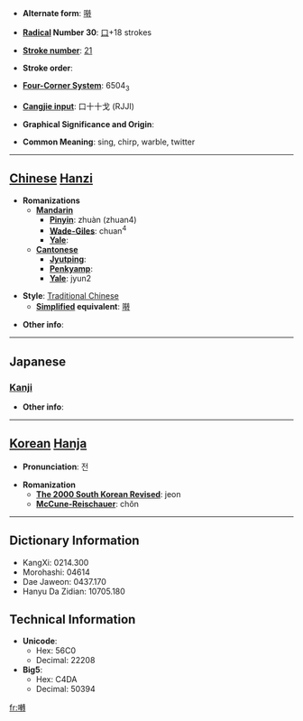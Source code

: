 * '''Alternate form''': [[啭]]

* '''[[Wiktionary:Chinese radical index| Radical]] Number 30''': [[Wiktionary:Chinese radical index 口|口]]+18 strokes

* '''[[Wiktionary:Chinese total strokes index|Stroke number]]''': [[Wiktionary:Chinese total strokes index 21|21]]

* '''Stroke order''': 

* '''[[Wiktionary:Chinese four corner index|Four-Corner System]]''': 6504<sub>3</sub>

* '''[[Wiktionary:Chinese Cangjie index|Cangjie input]]''': 口十十戈 (RJJI)

* '''Graphical Significance and Origin''': 

* '''Common Meaning''': sing, chirp, warble, twitter

----

== [[Chinese]] [[Hanzi]] ==

* '''Romanizations'''
** '''[[Mandarin]]'''
*** '''[[Pinyin]]''': zhuàn (zhuan4)
*** '''[[Wade-Giles]]''': chuan<sup>4</sup>
*** '''[[Yale]]''': 
** '''[[Cantonese]]'''
*** '''[[Jyutping]]''':
*** '''[[Penkyamp]]''': 
*** '''[[Yale]]''': jyun2

* '''Style''': [[Traditional Chinese]] 
** '''[[Simplified Chinese|Simplified]] equivalent''': [[啭]]

* '''Other info''': 

----

==Japanese==
===[[Kanji]]===
{{kanji|on readings=[[てん]] (ten)
|kun readings=[[さえずる]] (saezuru)
}}

* '''Other info''':  

----

== [[Korean]] [[Hanja]] ==

* '''Pronunciation''': 전

* '''Romanization'''
** '''[[The 2000 South Korean Revised Romanization|The 2000 South Korean Revised]]''': jeon
** '''[[McCune-Reischauer]]''': chŏn

----

== Dictionary Information ==

* KangXi: 0214.300
* Morohashi: 04614
* Dae Jaweon: 0437.170
* Hanyu Da Zidian: 10705.180

== Technical Information ==

* '''Unicode''':
** Hex: 56C0
** Decimal: 22208
* '''Big5''':
** Hex: C4DA
** Decimal: 50394

[[fr:囀]]